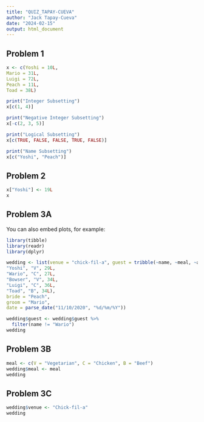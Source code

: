 ```yaml
---
title: "QUIZ_TAPAY-CUEVA"
author: "Jack Tapay-Cueva"
date: "2024-02-15"
output: html_document
---
```


## Problem 1


```r
x <- c(Yoshi = 10L,
Mario = 31L,
Luigi = 72L,
Peach = 11L,
Toad = 38L)

print("Integer Subsetting")
x[c(1, 4)] 

print("Negative Integer Subsetting")
x[-c(2, 3, 5)]

print("Logical Subsetting")
x[c(TRUE, FALSE, FALSE, TRUE, FALSE)]

print("Name Subsetting")
x[c("Yoshi", "Peach")]
```

## Problem 2

```r
x["Yoshi"] <- 19L
x
```

## Problem 3A

You can also embed plots, for example:

```r
library(tibble)
library(readr)
library(dplyr)

wedding <- list(venue = "chick-fil-a", guest = tribble(~name, ~meal, ~age,##--------/------/-----
"Yoshi", "V", 29L,
"Wario", "C", 27L,
"Bowser", "V", 34L,
"Luigi", "C", 36L,
"Toad", "B", 34L),
bride = "Peach",
groom = "Mario",
date = parse_date("11/10/2020", "%d/%m/%Y"))

wedding$guest <- wedding$guest %>%
  filter(name != "Wario")
wedding
```

## Problem 3B

```r
meal <- c(V = "Vegetarian", C = "Chicken", B = "Beef")
wedding$meal <- meal
wedding
```

## Problem 3C

```r
wedding$venue <- "Chick-fil-a"
wedding
```
